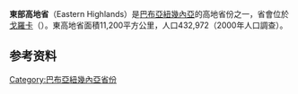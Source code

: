 {{noteTA
|G1 = TO
}}
{{Infobox settlement
| name                  = 東高地省
| other_name            = 
| image_skyline         = 
| image_caption         = 
| image_flag            = Flag of Eastern Highlands.svg
| image_map             = Eastern Highlands in Papua New Guinea.svg
| map_caption           = 在巴布亚新几内亚的位置
| coordinates             = {{coord|6|30|S|145|40|E|region:PG|display=inline}}
| subdivision_type        = 国家
| subdivision_name        = {{PNG}}
| parts_type              = [[巴布亚新几内亚县份和地方政府|县]]
| parts_style             = list
| p1 = [[道洛縣|道洛縣]]
| p2 = [[戈羅卡縣|戈羅卡縣]]
| p3 = [[亨加諾菲縣|亨加諾菲縣]]
| p4 = [[凱南圖縣|凱南圖縣]]
| p5 = [[盧法縣|盧法縣]]
| p6 = [[奧布拉-沃內拉拉縣|奧布拉-沃內拉拉縣]]
| p7 = [[奧卡帕縣|奧卡帕縣]]
| p8 = [[翁蓋-貝納縣|翁蓋-貝納縣]]
| seat_type               = 首府
| seat = [[戈羅卡|戈羅卡]]
| area_total_km2          = 11157
| area_footnotes          = 
| population_total        = 579825
| population_as_of        = 2011 census
| population_footnotes    = 
| population_density_km2  = auto
| established_title       = 形成
| established_date        = 1966年
| leader_title            = 省长
| leader_name             = Peter Numu
| elevation_m             = 
| postal_code             = 
| timezone1               = [[澳大利亞時區|AEST]]
| utc_offset1             = +10
| blank_name_sec1         = [[人类发展指数|HDI]] (2018)
| blank_info_sec1         = 0.512<ref name="GlobalDataLab">{{Cite web|url=https://hdi.globaldatalab.org/areadata/shdi/|title=Sub-national HDI - Area Database - Global Data Lab|website=hdi.globaldatalab.org|language=en|access-date=2020-04-18|archive-date=2018-09-23|archive-url=https://web.archive.org/web/20180923120638/https://hdi.globaldatalab.org/areadata/shdi/|dead-url=no}}</ref><br/>{{color|#900|low}} · {{tsl|en|List of provinces of Papua New Guinea by Human Development Index||18th of 22}}
| website                 = 
}}
'''東部高地省'''（Eastern Highlands）是[[巴布亞紐幾內亞|巴布亞紐幾內亞]]的高地省份之一，省會位於[[戈羅卡|戈羅卡]]（{{le|高地大區|Eastern Highlands}}）。東高地省面積11,200平方公里，人口432,972（2000年人口調查）。

==参考资料==
{{refs}}

{{巴布亞紐幾內亞}}

[[Category:巴布亞紐幾內亞省份|Category:巴布亞紐幾內亞省份]]
{{PapuaNewGuinea-geo-stub}}